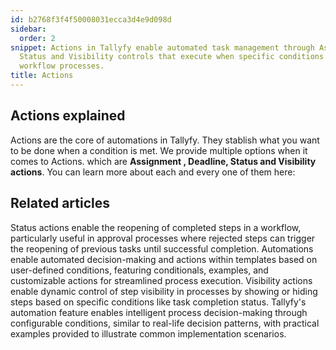 ```yaml
---
id: b2768f3f4f50008031ecca3d4e9d098d
sidebar:
  order: 2
snippet: Actions in Tallyfy enable automated task management through Assignment Deadline
  Status and Visibility controls that execute when specific conditions are met during
  workflow processes.
title: Actions
---
```


## Actions explained

Actions are the core of automations in Tallyfy. They stablish what you want to be done when a condition is met. We provide multiple options when it comes to Actions. which are **Assignment , Deadline, Status and Visibility actions**. You can learn more about each and every one of them here:



<PageTree />


## Related articles
<CardGrid>
<LinkTitleCard header="<b>Actions > Automate changing the status of tasks</b>" href="/products/pro/documenting/templates/automations/actions/status-actions/" > Status actions enable the reopening of completed steps in a workflow, particularly useful in approval processes where rejected steps can trigger the reopening of previous tasks until successful completion. </LinkTitleCard>
<LinkTitleCard header="<b>Templates > Automations</b>" href="/products/pro/documenting/templates/automations/" > Automations enable automated decision-making and actions within templates based on user-defined conditions, featuring conditionals, examples, and customizable actions for streamlined process execution. </LinkTitleCard>
<LinkTitleCard header="<b>Actions > Automate hiding or showing tasks</b>" href="/products/pro/documenting/templates/automations/actions/visibility-actions/" > Visibility actions enable dynamic control of step visibility in processes by showing or hiding steps based on specific conditions like task completion status. </LinkTitleCard>
<LinkTitleCard header="<b>Automations > Examples</b>" href="/products/pro/documenting/templates/automations/examples/" > Tallyfy's automation feature enables intelligent process decision-making through configurable conditions, similar to real-life decision patterns, with practical examples provided to illustrate common implementation scenarios. </LinkTitleCard>
</CardGrid>